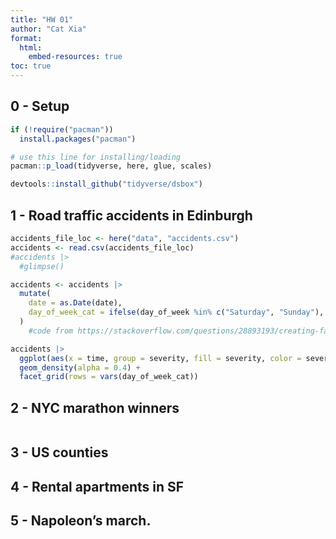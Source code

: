 ```yaml
---
title: "HW 01"
author: "Cat Xia"
format: 
  html:
    embed-resources: true
toc: true
---
```


## 0 - Setup

```r
if (!require("pacman")) 
  install.packages("pacman")

# use this line for installing/loading
pacman::p_load(tidyverse, here, glue, scales) 

devtools::install_github("tidyverse/dsbox")
```

## 1 - Road traffic accidents in Edinburgh
```r
accidents_file_loc <- here("data", "accidents.csv")
accidents <- read.csv(accidents_file_loc)
#accidents |> 
  #glimpse()
```


```r
accidents <- accidents |>
  mutate(
    date = as.Date(date),
    day_of_week_cat = ifelse(day_of_week %in% c("Saturday", "Sunday"), "Weekend", "Weekday")
  )
    #code from https://stackoverflow.com/questions/28893193/creating-factor-variables-weekend-and-weekday-from-date

accidents |>
  ggplot(aes(x = time, group = severity, fill = severity, color = severity)) +
  geom_density(alpha = 0.4) +
  facet_grid(rows = vars(day_of_week_cat))

```

## 2 - NYC marathon winners

```r

```

## 3 - US counties

## 4 - Rental apartments in SF

## 5 - Napoleon’s march.
